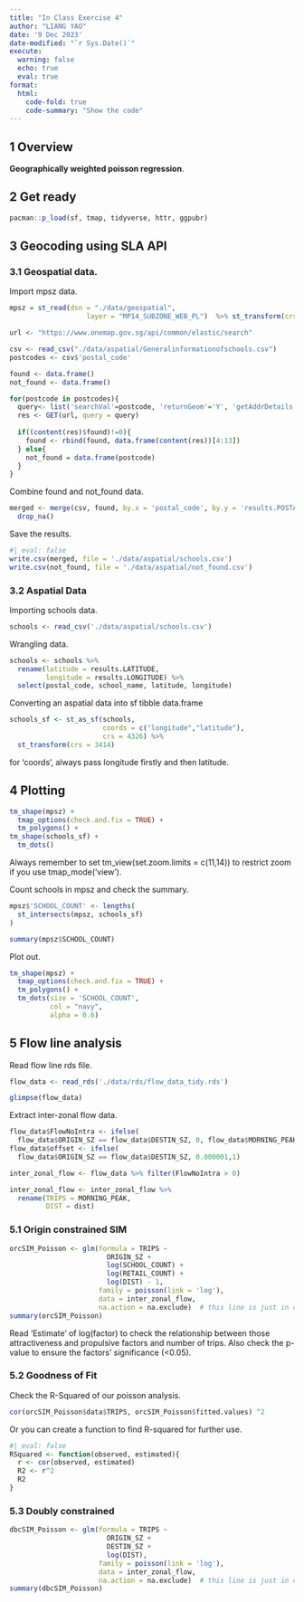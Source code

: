 ```yaml
---
title: "In Class Exercise 4"
author: "LIANG YAO"
date: '9 Dec 2023'
date-modified: "`r Sys.Date()`"
execute: 
  warning: false
  echo: true
  eval: true
format: 
  html: 
    code-fold: true
    code-summary: "Show the code"
---
```


## **1 Overview**

**Geographically weighted poisson regression**.

## **2 Get ready**

```r
pacman::p_load(sf, tmap, tidyverse, httr, ggpubr)
```

## **3 Geocoding using SLA API**

### 3.1 Geospatial data.

Import mpsz data.

```r
mpsz = st_read(dsn = "./data/geospatial",
                   layer = "MP14_SUBZONE_WEB_PL")  %>% st_transform(crs = 3414) 
```

```r
url <- "https://www.onemap.gov.sg/api/common/elastic/search"
```

```r
csv <- read_csv("./data/aspatial/Generalinformationofschools.csv")
postcodes <- csv$'postal_code'
```

```r
found <- data.frame()
not_found <- data.frame()

for(postcode in postcodes){
  query<- list('searchVal'=postcode, 'returnGeom'='Y', 'getAddrDetails'='Y', 'pageNum'='1')
  res <- GET(url, query = query)
  
  if((content(res)$found)!=0){
    found <- rbind(found, data.frame(content(res))[4:13])
  } else{
    not_found = data.frame(postcode)
  }
}
```

Combine found and not_found data.

```r
merged <- merge(csv, found, by.x = 'postal_code', by.y = 'results.POSTAL', all = TRUE) %>%
  drop_na()
```

Save the results.

```r
#| eval: false
write.csv(merged, file = './data/aspatial/schools.csv')
write.csv(not_found, file = './data/aspatial/not_found.csv')
```

### **3.2 Aspatial Data**

Importing schools data.

```r
schools <- read_csv('./data/aspatial/schools.csv')
```

Wrangling data.

```r
schools <- schools %>%
  rename(latitude = results.LATITUDE,
         longitude = results.LONGITUDE) %>%
  select(postal_code, school_name, latitude, longitude)
```

Converting an aspatial data into sf tibble data.frame

```r
schools_sf <- st_as_sf(schools, 
                       coords = c("longitude","latitude"),
                       crs = 4326) %>%
  st_transform(crs = 3414)
```

::: callout-tip
for 'coords', always pass longitude firstly and then latitude.
:::

## 4 Plotting

```r
tm_shape(mpsz) +
  tmap_options(check.and.fix = TRUE) +
  tm_polygons() +
tm_shape(schools_sf) +
  tm_dots()
```

::: callout-tip
Always remember to set tm_view(set.zoom.limits = c(11,14)) to restrict zoom if you use tmap_mode('view').
:::

Count schools in mpsz and check the summary.

```r
mpsz$'SCHOOL_COUNT' <- lengths(
  st_intersects(mpsz, schools_sf)
)

summary(mpsz$SCHOOL_COUNT)
```

Plot out.

```r
tm_shape(mpsz) +
  tmap_options(check.and.fix = TRUE) +
  tm_polygons() +
  tm_dots(size = 'SCHOOL_COUNT',
          col = "navy",
          alpha = 0.6)
```

## 5 Flow line analysis

Read flow line rds file.

```r
flow_data <- read_rds('./data/rds/flow_data_tidy.rds')

glimpse(flow_data)
```

Extract inter-zonal flow data.

```r
flow_data$FlowNoIntra <- ifelse(
  flow_data$ORIGIN_SZ == flow_data$DESTIN_SZ, 0, flow_data$MORNING_PEAK)
flow_data$offset <- ifelse(
  flow_data$ORIGIN_SZ == flow_data$DESTIN_SZ, 0.000001,1)

inter_zonal_flow <- flow_data %>% filter(FlowNoIntra > 0)

inter_zonal_flow <- inter_zonal_flow %>%
  rename(TRIPS = MORNING_PEAK,
         DIST = dist)
```

### 5.1 Origin constrained SIM

```r
orcSIM_Poisson <- glm(formula = TRIPS ~
                        ORIGIN_SZ +
                        log(SCHOOL_COUNT) +
                        log(RETAIL_COUNT) +
                        log(DIST) - 1,
                      family = poisson(link = 'log'),
                      data = inter_zonal_flow,
                      na.action = na.exclude)  # this line is just in case
summary(orcSIM_Poisson)
```

::: callout-tip
Read 'Estimate' of log(factor) to check the relationship between those attractiveness and propulsive factors and number of trips. Also check the p-value to ensure the factors' significance (\<0.05).
:::

### 5.2 Goodness of Fit

Check the R-Squared of our poisson analysis.

```r
cor(orcSIM_Poisson$data$TRIPS, orcSIM_Poisson$fitted.values) ^2
```

Or you can create a function to find R-squared for further use.

```r
#| eval: false
RSquared <- function(observed, estimated){
  r <- cor(observed, estimated)
  R2 <- r^2
  R2
}
```

### 5.3 Doubly constrained

```r
dbcSIM_Poisson <- glm(formula = TRIPS ~
                        ORIGIN_SZ +
                        DESTIN_SZ +
                        log(DIST),
                      family = poisson(link = 'log'),
                      data = inter_zonal_flow,
                      na.action = na.exclude)  # this line is just in case
summary(dbcSIM_Poisson)
```

